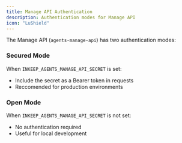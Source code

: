 ```yaml
---
title: Manage API Authentication
description: Authentication modes for Manage API
icon: "LuShield"
---
```


The Manage API (`agents-manage-api`) has two authentication modes:

### Secured Mode

When `INKEEP_AGENTS_MANAGE_API_SECRET` is set:

- Include the secret as a Bearer token in requests
- Reccomended for production environments

### Open Mode

When `INKEEP_AGENTS_MANAGE_API_SECRET` is not set:

- No authentication required
- Useful for local development

